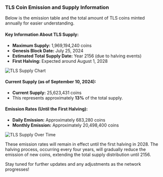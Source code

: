 
### TLS Coin Emission and Supply Information

Below is the emission table and the total amount of TLS coins minted annually for easier understanding.

#### Key Information About TLS Supply:

- **Maximum Supply:** 1,969,194,240 coins  
- **Genesis Block Date:** July 25, 2024  
- **Estimated Total Supply Date:** Year 2156 (due to halving events)  
- **First Halving:** Expected around August 1, 2028

<Image 
  src="/tlssupplychart.webp" 
  alt="TLS Supply Chart"
  width={600}
  height={400}
/>

#### Current Supply (as of September 10, 2024):

- **Current Supply:** 25,623,431 coins  
- This represents approximately **13%** of the total supply.

#### Emission Rates (Until the First Halving):

- **Daily Emission:** Approximately 683,280 coins  
- **Monthly Emission:** Approximately 20,498,400 coins

<Image 
  src="/tlssupplyovertime.webp" 
  alt="TLS Supply Over Time"
  width={300}
  height={100}
/>

These emission rates will remain in effect until the first halving in 2028. The halving process, occurring every four years, will gradually reduce the emission of new coins, extending the total supply distribution until 2156.

Stay tuned for further updates and any adjustments as the network progresses!
